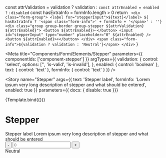 
  const attrValidation = validation ? validation : ``
  const attrEnabled = enabled ? `` : `disabled`
  const hasExtraInfo = formInfo.length > 0
  return `
    <div class="form-group">
        <label for="stepperInput">${text}</label>
        ${ hasExtraInfo ? '<span class="form-info">' + formInfo + '</span>' : ''}
        <div class="group group-border group-stepper ${attrValidation} ${attrEnabled}">
            <button ${attrEnabled}>-</button>
            <input id="stepperInput" type="number" placeholder="0" ${attrEnabled} />
            <button ${attrEnabled}>+</button>
        </div>
        <span class="form-info">${validation ? validation : 'Neutral'}</span>
    </div>`
}

<Meta
  title="Components/Form/Elements/Stepper"
  parameters={{ 
    componentIds: ['component-stepper']
  }}
  argTypes={{
    validation: {
      control: 'select',
      options: ['', 'is-valid', 'is-invalid'],
    },
    enabled: {
      control: 'boolean'
    },
    text: { control: 'text' },
    formInfo: { control: 'text' }
  }}
/>

<Story
  name="Stepper"
  args={{
    text: 'Stepper label',
    formInfo: 'Lorem ipsum very long description of stepper and what should be entered',
    enabled: true
  }}
  parameters={{ docs: { disable: true }}}
>
  {Template.bind({})}
</Story>

# Stepper

<Canvas>
  <form>
    <div class="form-group">
      <label for="stepperInput">Stepper label</label>
      <span class="form-info">Lorem ipsum very long description of stepper and what should be entered</span>
      <div class="group group-border group-stepper">
        <button>-</button>
        <input id="stepperInput" type="number" placeholder="0" />
        <button>+</button>
      </div>
      <span class="form-info">Neutral</span>
    </div>
  </form>
</Canvas>

